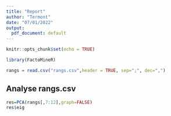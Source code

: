 ```yaml
---
title: "Report"
author: "Termont"
date: "07/01/2022"
output:
  pdf_document: default
---
```



```r
knitr::opts_chunk$set(echo = TRUE)

library(FactoMineR)

rangs = read.csv("rangs.csv",header = TRUE, sep=";", dec=",")
```

## Analyse rangs.csv

```r
res=PCA(rangs[,7:12],graph=FALSE)
res$eig
```


